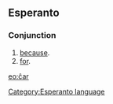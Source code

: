==Esperanto==
===Conjunction===
# [[because]].
# [[for]].

[[eo:ĉar]]
[[Category:Esperanto language]]
{{Universala Vortaro}}